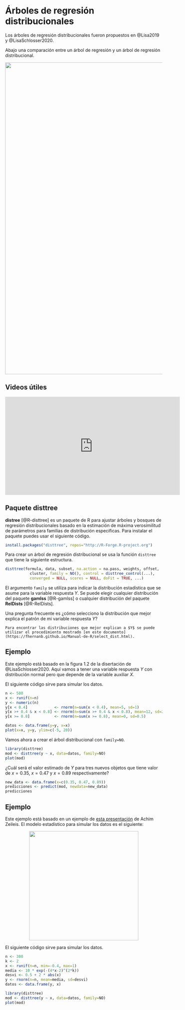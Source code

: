 # Árboles de regresión distribucionales {#arb-distri}
Los árboles de regresión distribucionales fueron propuestos en @Lisa2019 y @LisaSchlosser2020.

Abajo una comparación entre un árbol de regresión y un árbol de regresión distribucional.

<p align="center">
  <img src="images/arbol_vs_arboldistri.png" width="1000">
</p>

## Videos útiles  {-}

<p align="center">
<iframe width="560" height="315" src="https://www.youtube.com/embed/tzR9U-0j3s0" title="YouTube video player" frameborder="0" allow="accelerometer; autoplay; clipboard-write; encrypted-media; gyroscope; picture-in-picture; web-share" allowfullscreen></iframe>
</p>

## Paquete disttree  {-}

**distree** [@R-disttree] es un paquete de R para ajustar árboles y bosques de regresión distribucionales basado en la estimación de máxima verosimilitud de parámetros para familias de distribución específicas. Para instalar el paquete puedes usar el siguiente código.

```r
install.packages("disttree", repos="http://R-Forge.R-project.org")
```

Para crear un árbol de regresión distribucional se usa la función `disttree` que tiene la siguiente estructura.

```r
disttree(formula, data, subset, na.action = na.pass, weights, offset,
           cluster, family = NO(), control = disttree_control(...), 
           converged = NULL, scores = NULL, doFit = TRUE, ...)
```

El argumento `family` se utiliza para indicar la distribución estadística que se asume para la variable respuesta $Y$. Se puede elegir cualquier distribución del paquete **gamlss** [@R-gamlss] o cualquier distribución del paquete **RelDists** [@R-RelDists].

Una pregunta frecuente es ¿cómo selecciono la distribución que mejor explica el patrón de mi variable respuesta $Y$?

```block2
Para encontrar las distribuciones que mejor explican a $Y$ se puede utilizar el procedimiento mostrado [en este documento](https://fhernanb.github.io/Manual-de-R/select_dist.html).
```

## Ejemplo {-}

Este ejemplo está basado en la figura 1.2 de la disertación de @LisaSchlosser2020. Aquí vamos a tener una variable respuesta $Y$ con distribución normal pero que depende de la variable auxiliar $X$.

 \begin{equation*}
  Y = \begin{cases}
        N(\mu=5, \sigma=1)   \, \text{si $x < 0.4$,} \\
        N(\mu=12, \sigma=2)  \, \text{si $0.4 \leq x \leq 0.8$,} \\
        N(\mu=0, \sigma=0.5) \, \text{si $x > 0.8$}.
      \end{cases}
 \end{equation*}

El siguiente código sirve para simular los datos.

```r
n <- 500
x <- runif(n=n)
y <- numeric(n)
y[x < 0.4]            <- rnorm(n=sum(x < 0.4), mean=5, sd=1)
y[x >+ 0.4 & x < 0.8] <- rnorm(n=sum(x >+ 0.4 & x < 0.8), mean=12, sd=2)
y[x >= 0.8]           <- rnorm(n=sum(x >= 0.8), mean=0, sd=0.5)

datos <- data.frame(y=y, x=x)
plot(x=x, y=y, ylim=c(-5, 20))
```

Vamos ahora a crear el árbol distribucional con `family=NO`.

```r
library(disttree)
mod <- disttree(y ~ x, data=datos, family=NO)
plot(mod)
```

¿Cuál será el valor estimado de $Y$ para tres nuevos objetos que tiene valor de $x=0.35$, $x=0.47$ y $x=0.89$ respectivamente?

```r
new_data <- data.frame(x=c(0.35, 0.47, 0.89))
predicciones <- predict(mod, newdata=new_data)
predicciones
```

## Ejemplo {-}

Este ejemplo está basado en un ejemplo de [esta presentación](https://www.zeileis.org/papers/Psychoco-2018.pdf) de Achim Zeileis. El modelo estadístico para simular los datos es el siguiente:

<p align="center">
  <img src="images/ecua_ejemplo_disttree.png" width="350">
</p>

El siguiente código sirve para simular los datos.

```r
n <- 300
k <- 2
x <- runif(n=n, min=-0.4, max=1)
media <- 10 * exp(-(4*x-2)^(2*k))
desvi <- 0.5 + 2 * abs(x)
y <- rnorm(n=n, mean=media, sd=desvi)
datos <- data.frame(y, x)
```

```r
library(disttree)
mod <- disttree(y ~ x, data=datos, family=NO)
plot(mod)
```

